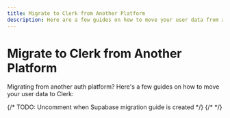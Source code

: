 ---
title: Migrate to Clerk from Another Platform
description: Here are a few guides on how to move your user data from another auth platform to Clerk.
---


# Migrate to Clerk from Another Platform

Migrating from another auth platform? Here's a few guides on how to move your user data to Clerk:

<div className="container mx-auto my-4">
    <div className="grid grid-cols-1 gap-6 md:grid-cols-2">
        <Cards
            title="Firebase"
            description="Learn how to migrate from Firebase to Clerk quickly and easily."
            link="/docs/deployments/migrate-from-firebase"
            cta="Learn more"
        />
        {/* TODO: Uncomment when Supabase migration guide is created */}
        {/* <Cards
            title="Supabase"
            description="Learn how to migrate from Supabase to Clerk quickly and easily."
            link="#"
            cta="Coming Soon"
            hideArrow={true}
        /> */}
    </div>
</div>
